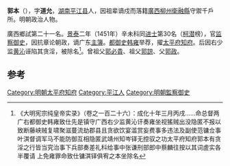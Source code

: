 '''郭本'''（{{bd|1423年||？}}），字'''道允'''，[[湖南|湖南]][[平江县|平江县]]人，因祖辈谪戍而落籍[[廣西|廣西]][[柳州衛|柳州衛]][[融縣|融縣]]守禦千戶所。明朝政治人物。

廣西鄉試第二十一名。[[景泰|景泰]]二年（1451年）辛未科同[[进士|进士]]第30名（[[柯潜|柯潜]]榜），官[[监察御史|监察御史]]，因抗章论朝政，谪广东[[主簿|主簿]]。[[都御史|都御史]][[韩雍|韩雍]]举荐，擢[[太平府|太平府]][[知府|知府]]。后因右少监[[黄沁|黄沁]]诬陷其贪淫，被除名<ref>《大明宪宗纯皇帝实录》（卷之一百二十六）：成化十年三月丙戌……命总督两广右都御史韩雍致仕先是镇守广西右少监黄沁讦奏雍坐视猺贼出没隐匿不报以致断藤峡贼复啸聚滋蔓流劫郡县且贪欲饮宴滥赏妄费事多违法及副使范镛佥事叶淇督调军马不能防御互相隐匿武靖州知岑铎无控驭之功太平府知府郭本有贪淫之行皆当究治事下兵部奏差礼科给事中张谦刑部郎中蔡麟往按以其词虗实各半覆请  上免雍罪命致仕镛淇铎俱宥之本坐除名 </ref>。曾祖父[[郭必貴|郭必貴]]、祖父[[郭諒|郭諒]]、父[[郭政|郭政]]。	

==参考==
{{reflist}}
{{明朝人物小作品}}
{{景泰二年辛未科殿試金榜}}
[[Category:明朝太平府知府|Category:明朝太平府知府]]
[[Category:平江人|Category:平江人]]
[[Category:明朝監察御史|Category:明朝監察御史]]